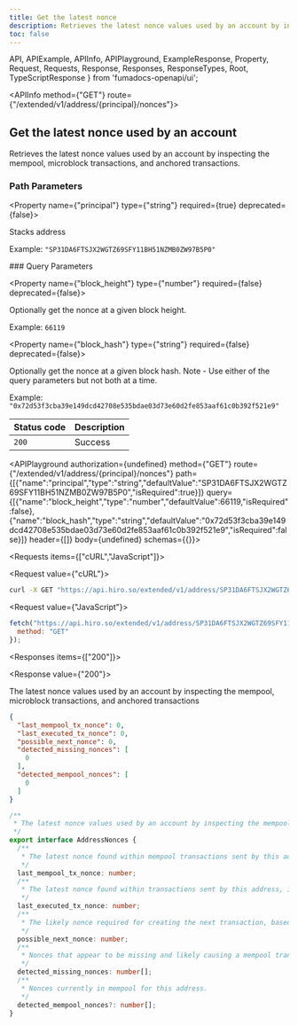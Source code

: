 ```yaml
---
title: Get the latest nonce
description: Retrieves the latest nonce values used by an account by inspecting the mempool and anchored transactions.
toc: false
---
```


  API,
  APIExample,
  APIInfo,
  APIPlayground,
  ExampleResponse,
  Property,
  Request,
  Requests,
  Response,
  Responses,
  ResponseTypes,
  Root,
  TypeScriptResponse
} from 'fumadocs-openapi/ui';

<Root>

<API>

<APIInfo method={"GET"} route={"/extended/v1/address/{principal}/nonces"}>

## Get the latest nonce used by an account

Retrieves the latest nonce values used by an account by inspecting the mempool, microblock transactions, and anchored transactions.
### Path Parameters

<Property name={"principal"} type={"string"} required={true} deprecated={false}>

Stacks address

<span>Example: `"SP31DA6FTSJX2WGTZ69SFY11BH51NZMB0ZW97B5P0"`</span>

</Property>
### Query Parameters

<Property name={"block_height"} type={"number"} required={false} deprecated={false}>

Optionally get the nonce at a given block height.

<span>Example: `66119`</span>

</Property>

<Property name={"block_hash"} type={"string"} required={false} deprecated={false}>

Optionally get the nonce at a given block hash. Note - Use either of the query parameters but not both at a time.

<span>Example: `"0x72d53f3cba39e149dcd42708e535bdae03d73e60d2fe853aaf61c0b392f521e9"`</span>

</Property>

| Status code | Description |
| :------ | :------ |
| `200` | Success |

<APIPlayground authorization={undefined} method={"GET"} route={"/extended/v1/address/{principal}/nonces"} path={[{"name":"principal","type":"string","defaultValue":"SP31DA6FTSJX2WGTZ69SFY11BH51NZMB0ZW97B5P0","isRequired":true}]} query={[{"name":"block_height","type":"number","defaultValue":66119,"isRequired":false},{"name":"block_hash","type":"string","defaultValue":"0x72d53f3cba39e149dcd42708e535bdae03d73e60d2fe853aaf61c0b392f521e9","isRequired":false}]} header={[]} body={undefined} schemas={{}}>

</APIPlayground>

</APIInfo>

<APIExample>

<Requests items={["cURL","JavaScript"]}>

<Request value={"cURL"}>

```bash
curl -X GET "https://api.hiro.so/extended/v1/address/SP31DA6FTSJX2WGTZ69SFY11BH51NZMB0ZW97B5P0/nonces?block_height=66119&block_hash=0x72d53f3cba39e149dcd42708e535bdae03d73e60d2fe853aaf61c0b392f521e9"
```

</Request>

<Request value={"JavaScript"}>

```js
fetch("https://api.hiro.so/extended/v1/address/SP31DA6FTSJX2WGTZ69SFY11BH51NZMB0ZW97B5P0/nonces?block_height=66119&block_hash=0x72d53f3cba39e149dcd42708e535bdae03d73e60d2fe853aaf61c0b392f521e9", {
  method: "GET"
});
```

</Request>

</Requests>

<Responses items={["200"]}>

<Response value={"200"}>

The latest nonce values used by an account by inspecting the mempool, microblock transactions, and anchored transactions

<ResponseTypes>

<ExampleResponse>

```json
{
  "last_mempool_tx_nonce": 0,
  "last_executed_tx_nonce": 0,
  "possible_next_nonce": 0,
  "detected_missing_nonces": [
    0
  ],
  "detected_mempool_nonces": [
    0
  ]
}
```

</ExampleResponse>

<TypeScriptResponse>

```ts
/**
 * The latest nonce values used by an account by inspecting the mempool, microblock transactions, and anchored transactions
 */
export interface AddressNonces {
  /**
   * The latest nonce found within mempool transactions sent by this address. Will be null if there are no current mempool transactions for this address.
   */
  last_mempool_tx_nonce: number;
  /**
   * The latest nonce found within transactions sent by this address, including unanchored microblock transactions. Will be null if there are no current transactions for this address.
   */
  last_executed_tx_nonce: number;
  /**
   * The likely nonce required for creating the next transaction, based on the last nonces seen by the API. This can be incorrect if the API's mempool or transactions aren't fully synchronized, even by a small amount, or if a previous transaction is still propagating through the Stacks blockchain network when this endpoint is called.
   */
  possible_next_nonce: number;
  /**
   * Nonces that appear to be missing and likely causing a mempool transaction to be stuck.
   */
  detected_missing_nonces: number[];
  /**
   * Nonces currently in mempool for this address.
   */
  detected_mempool_nonces?: number[];
}
```

</TypeScriptResponse>

</ResponseTypes>

</Response>

</Responses>

</APIExample>

</API>

</Root>

